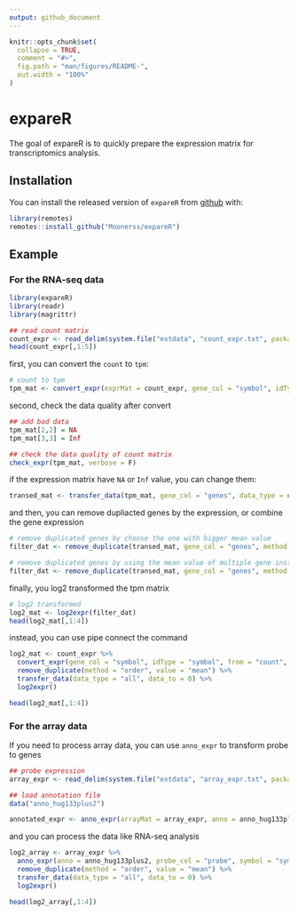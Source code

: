 ```yaml
---
output: github_document
---
```


<!-- README.md is generated from README.Rmd. Please edit that file -->

```r
knitr::opts_chunk$set(
  collapse = TRUE,
  comment = "#>",
  fig.path = "man/figures/README-",
  out.width = "100%"
)
```

# expareR

<!-- badges: start -->
<!-- badges: end -->

The goal of expareR is to quickly prepare the expression matrix for transcriptomics analysis.

## Installation

You can install the released version of `expareR` from [github](https://github.com/Moonerss/expareR) with:

``` r
library(remotes)
remotes::install_github("Moonerss/expareR")
```

## Example

### For the RNA-seq data

```r
library(expareR)
library(readr)
library(magrittr)

## read count matrix
count_expr <- read_delim(system.file("extdata", "count_expr.txt", package = "expareR"), delim = "\t")
head(count_expr[,1:5])
```

first, you can convert the `count` to `tpm`:
```r
# count to tpm
tpm_mat <- convert_expr(exprMat = count_expr, gene_col = "symbol", idType = "symbol", from = "count", to = "tpm", org = "human", effLength = NULL)
```

second, check the data quality after convert
```r
## add bad data
tpm_mat[2,2] = NA
tpm_mat[3,3] = Inf

## check the data quality of count matrix
check_expr(tpm_mat, verbose = F)
```

if the expression matrix have `NA` or `Inf` value, you can change them:
```r
transed_mat <- transfer_data(tpm_mat, gene_col = "genes", data_type = c("all", "NA", "Inf"), data_to = 0)
```

and then, you can remove dupliacted genes by the expression, or combine the gene expression
```r
# remove duplicated genes by choose the one with bigger mean value
filter_dat <- remove_duplicate(transed_mat, gene_col = "genes", method = "order", value = "mean")

# remove duplicated genes by using the mean value of multiple gene instead of raw value
filter_dat <- remove_duplicate(transed_mat, gene_col = "genes", method = "combin", value = "mean")
```

finally, you log2 transformed the tpm matrix
```r
# log2 transformed
log2_mat <- log2expr(filter_dat)
head(log2_mat[,1:4])
```


instead, you can use pipe connect the command
```r
log2_mat <- count_expr %>% 
  convert_expr(gene_col = "symbol", idType = "symbol", from = "count", to = "tpm", org = "human", effLength = NULL) %>% 
  remove_duplicate(method = "order", value = "mean") %>% 
  transfer_data(data_type = "all", data_to = 0) %>% 
  log2expr()
```
```r
head(log2_mat[,1:4])
```


### For the array data

If you need to process array data, you can use `anno_expr` to transform probe to genes
```r
## probe expression
array_expr <- read_delim(system.file("extdata", "array_expr.txt", package = "expareR"), delim = "\t")

## load annotation file 
data("anno_hug133plus2")

annotated_expr <- anno_expr(arrayMat = array_expr, anno = anno_hug133plus2, probe_col = "probe", symbol = "symbol", probe = "probe_id")
```
and you can process the data like RNA-seq analysis

```r
log2_array <- array_expr %>% 
  anno_expr(anno = anno_hug133plus2, probe_col = "probe", symbol = "symbol", probe = "probe_id") %>% 
  remove_duplicate(method = "order", value = "mean") %>% 
  transfer_data(data_type = "all", data_to = 0) %>% 
  log2expr()

head(log2_array[,1:4])
```

